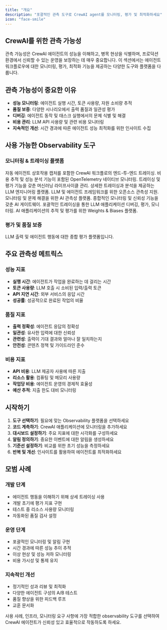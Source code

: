 ```yaml
---
title: "개요"
description: "포괄적인 관측 도구로 CrewAI agent를 모니터링, 평가 및 최적화하세요"
icon: "face-smile"
---
```


## CrewAI를 위한 관측 가능성

관측 가능성은 CrewAI 에이전트의 성능을 이해하고, 병목 현상을 식별하며, 프로덕션 환경에서 신뢰할 수 있는 운영을 보장하는 데 매우 중요합니다. 이 섹션에서는 에이전트 워크플로우에 대한 모니터링, 평가, 최적화 기능을 제공하는 다양한 도구와 플랫폼을 다룹니다.

## 관측 가능성이 중요한 이유

- **성능 모니터링**: 에이전트 실행 시간, 토큰 사용량, 자원 소비량 추적
- **품질 보증**: 다양한 시나리오에서 출력 품질과 일관성 평가
- **디버깅**: 에이전트 동작 및 태스크 실행에서의 문제 식별 및 해결
- **비용 관리**: LLM API 사용량 및 관련 비용 모니터링
- **지속적인 개선**: 시간 경과에 따른 에이전트 성능 최적화를 위한 인사이트 수집

## 사용 가능한 Observability 도구

### 모니터링 & 트레이싱 플랫폼

<CardGroup cols={2}>

  <Card title="LangDB" icon="database" href="/ko/observability/langdb">
    자동 에이전트 상호작용 캡처를 포함한 CrewAI 워크플로의 엔드-투-엔드 트레이싱.
  </Card>

  <Card title="OpenLIT" icon="magnifying-glass-chart" href="/ko/observability/openlit">
    비용 추적 및 성능 분석 기능이 포함된 OpenTelemetry 네이티브 모니터링.
  </Card>

  <Card title="MLflow" icon="bars-staggered" href="/ko/observability/mlflow">
    트레이싱 및 평가 기능을 갖춘 머신러닝 라이프사이클 관리.
  </Card>

  <Card title="Langfuse" icon="link" href="/ko/observability/langfuse">
    상세한 트레이싱과 분석을 제공하는 LLM 엔지니어링 플랫폼.
  </Card>

  <Card title="Langtrace" icon="chart-line" href="/ko/observability/langtrace">
    LLM 및 에이전트 프레임워크를 위한 오픈소스 관측성 지원.
  </Card>

  <Card title="Arize Phoenix" icon="meteor" href="/ko/observability/arize-phoenix">
    모니터링 및 문제 해결을 위한 AI 관측성 플랫폼.
  </Card>

  <Card title="Portkey" icon="key" href="/ko/observability/portkey">
    종합적인 모니터링 및 신뢰성 기능을 갖춘 AI 게이트웨이.
  </Card>

  <Card title="Opik" icon="meteor" href="/ko/observability/opik">
    포괄적인 트레이싱을 통한 LLM 애플리케이션 디버깅, 평가, 모니터링.
  </Card>

  <Card title="Weave" icon="network-wired" href="/ko/observability/weave">
    AI 애플리케이션의 추적 및 평가를 위한 Weights & Biases 플랫폼.
  </Card>
</CardGroup>

### 평가 및 품질 보증

<CardGroup cols={2}>
  <Card title="Patronus AI" icon="shield-check" href="/ko/observability/patronus-evaluation">
    LLM 출력 및 에이전트 행동에 대한 종합 평가 플랫폼입니다.
  </Card>
</CardGroup>

## 주요 관측성 메트릭스

### 성능 지표
- **실행 시간**: 에이전트가 작업을 완료하는 데 걸리는 시간
- **토큰 사용량**: LLM 호출 시 소비된 입력/출력 토큰
- **API 지연 시간**: 외부 서비스의 응답 시간
- **성공률**: 성공적으로 완료된 작업의 비율

### 품질 지표
- **출력 정확성**: 에이전트 응답의 정확성
- **일관성**: 유사한 입력에 대한 신뢰성
- **관련성**: 출력이 기대 결과와 얼마나 잘 일치하는지
- **안전성**: 콘텐츠 정책 및 가이드라인 준수

### 비용 지표
- **API 비용**: LLM 제공자 사용에 따른 지출
- **리소스 활용**: 컴퓨팅 및 메모리 사용량
- **작업당 비용**: 에이전트 운영의 경제적 효율성
- **예산 추적**: 지출 한도 대비 모니터링

## 시작하기

1. **도구 선택하기**: 필요에 맞는 Observability 플랫폼을 선택하세요
2. **코드 계측하기**: CrewAI 애플리케이션에 모니터링을 추가하세요
3. **대시보드 설정하기**: 주요 지표에 대한 시각화를 구성하세요
4. **알림 정의하기**: 중요한 이벤트에 대한 알림을 생성하세요
5. **기준선 설정하기**: 비교를 위한 초기 성능을 측정하세요
6. **반복 및 개선**: 인사이트를 활용하여 에이전트를 최적화하세요

## 모범 사례

### 개발 단계
- 에이전트 행동을 이해하기 위해 상세 트레이싱 사용
- 개발 초기에 평가 지표 구현
- 테스트 중 리소스 사용량 모니터링
- 자동화된 품질 검사 설정

### 운영 단계
- 포괄적인 모니터링 및 알림 구현
- 시간 경과에 따른 성능 추이 추적
- 이상 현상 및 성능 저하 모니터링
- 비용 가시성 및 통제 유지

### 지속적인 개선
- 정기적인 성과 리뷰 및 최적화
- 다양한 에이전트 구성의 A/B 테스트
- 품질 향상을 위한 피드백 루프
- 교훈 문서화

사용 사례, 인프라, 모니터링 요구 사항에 가장 적합한 observability 도구를 선택하여 CrewAI 에이전트가 신뢰성 있고 효율적으로 작동하도록 하세요.